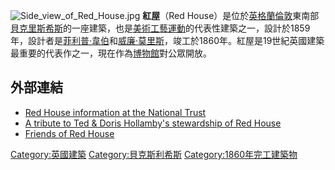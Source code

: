 {{otheruse|紅屋}}
{{multiple issues|
{{Expand language|time=2016-04-30T00:45:39+00:00}}
{{unreferenced|time=2016-04-30T00:45:39+00:00}}
}}
[[File:Side_view_of_Red_House.jpg|thumb]]
'''紅屋'''（Red House）是位於[[英格蘭|英格蘭]][[倫敦|倫敦]]東南部[[貝克里斯希斯|貝克里斯希斯]]的一座建築，也是[[美術工藝運動|美術工藝運動]]的代表性建築之一，設計於1859年，設計者是[[菲利普·韋伯|菲利普·韋伯]]和[[威廉·莫里斯|威廉·莫里斯]]，竣工於1860年。紅屋是19世紀英國建築最重要的代表作之一，現在作為[[博物館|博物館]]對公眾開放。

==外部連結==
{{commons category|Red House, Bexleyheath}}
*[https://www.nationaltrust.org.uk/redhouse Red House information at the National Trust] {{Wayback|url=https://www.nationaltrust.org.uk/redhouse |date=20130109074559 }}
*[https://web.archive.org/web/20041026081818/http://www.rebs.demon.co.uk/ A tribute to Ted & Doris Hollamby's stewardship of Red House]
*[http://www.friends-red-house.co.uk/ Friends of Red House] {{Wayback|url=http://www.friends-red-house.co.uk/ |date=20210414214238 }}

{{DEFAULTSORT:Red House}}
[[Category:英國建築|Category:英國建築]]
[[Category:貝克斯利希斯|Category:貝克斯利希斯]]
[[Category:1860年完工建築物|Category:1860年完工建築物]]
{{UK-stub}}